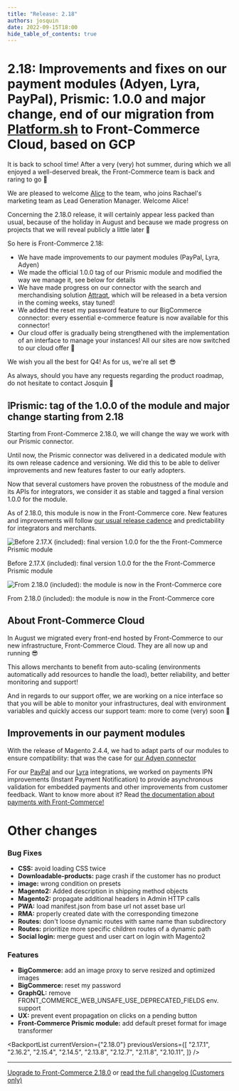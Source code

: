 ```yaml
---
title: "Release: 2.18"
authors: josquin
date: 2022-09-15T18:00
hide_table_of_contents: true
---
```



# 2.18: Improvements and fixes on our payment modules (Adyen, Lyra, PayPal), Prismic: 1.0.0 and major change, end of our migration from [Platform.sh](http://Platform.sh) to Front-Commerce Cloud, based on GCP

It is back to school time! After a very (very) hot summer, during which we all enjoyed a well-deserved break, the Front-Commerce team is back and raring to go 💪

We are pleased to welcome [Alice](https://www.linkedin.com/in/alice-malby-343383132/) to the team, who joins Rachael's marketing team as Lead Generation Manager. Welcome Alice!

Concerning the 2.18.0 release, it will certainly appear less packed than usual, because of the holiday in August and because we made progress on projects that we will reveal publicly a little later 🍿

So here is Front-Commerce 2.18:

- We have made improvements to our payment modules (PayPal, Lyra, Adyen)
- We made the official 1.0.0 tag of our Prismic module and modified the way we manage it, see below for details
- We have made progress on our connector with the search and merchandising solution [Attraqt](https://attraqt.com/), which will be released in a beta version in the coming weeks, stay tuned!
- We added the reset my password feature to our BigCommerce connector: every essential e-commerce feature is now available for this connector!
- Our cloud offer is gradually being strengthened with the implementation of an interface to manage your instances! All our sites are now switched to our cloud offer 🎉

We wish you all the best for Q4! As for us, we're all set 😎

As always, should you have any requests regarding the product roadmap, do not hesitate to contact Josquin 👋

<!--truncate-->


## ❕Prismic: tag of the 1.0.0 of the module and major change starting from 2.18

Starting from Front-Commerce 2.18.0, we will change the way we work with our Prismic connector.

Until now, the Prismic connector was delivered in a dedicated module with its own release cadence and versioning. We did this to be able to deliver improvements and new features faster to our early adopters.

Now that several customers have proven the robustness of the module and its APIs for integrators, we consider it as stable and tagged a final version 1.0.0 for the module.

As of 2.18.0, this module is now in the Front-Commerce core. New features and improvements will follow [our usual release cadence](https://developers.front-commerce.com/docs/appendices/release-process) and predictability for integrators and merchants.

![Before 2.17.X (included): final version 1.0.0 for the the Front-Commerce Prismic module](./assets/Untitled.png)

Before 2.17.X (included): final version 1.0.0 for the the Front-Commerce Prismic module

![From 2.18.0 (included): the module is now in the Front-Commerce core](./assets/prismic.png)

From 2.18.0 (included): the module is now in the Front-Commerce core

## About Front-Commerce Cloud

In August we migrated every front-end hosted by Front-Commerce to our new infrastructure, Front-Commerce Cloud. They are all now up and running 😎

This allows merchants to benefit from auto-scaling (environments automatically add resources to handle the load), better reliability, and better monitoring and support!

And in regards to our support offer, we are working on a nice interface so that you will be able to monitor your infrastructures, deal with environment variables and quickly access our support team: more to come (very) soon 👀

## Improvements in our payment modules

With the release of Magento 2.4.4, we had to adapt parts of our modules to ensure compatibility: that was the case for [our Adyen connector](https://developers.front-commerce.com/docs/advanced/payments/adyen)

For our [PayPal](https://developers.front-commerce.com/docs/advanced/payments/paypal) and our [Lyra](https://developers.front-commerce.com/docs/advanced/payments/payzen) integrations, we worked on payments IPN improvements (Instant Payment Notification) to provide asynchronous validation for embedded payments and other improvements from customer feedback. Want to know more about it? Read [the documentation about payments with Front-Commerce!](https://developers.front-commerce.com/docs/category/payments)

# Other changes

### Bug Fixes

- **CSS:** avoid loading CSS twice
- **Downloadable-products:** page crash if the customer has no product
- **image:** wrong condition on presets
- **Magento2:** Added description in shipping method objects
- **Magento2:** propagate additional headers in Admin HTTP calls
- **PWA:** load manifest.json from base url not asset base url
- **RMA:** properly created date with the corresponding timezone
- **Routes:** don't loose dynamic routes with same name than subdirectory
- **Routes:** prioritize more specific children routes of a dynamic path
- **Social login:** merge guest and user cart on login with Magento2

### Features

- **BigCommerce:** add an image proxy to serve resized and optimized images
- **BigCommerce:** reset my password
- **GraphQL:** remove FRONT_COMMERCE_WEB_UNSAFE_USE_DEPRECATED_FIELDS env. support
- **UX:** prevent event propagation on clicks on a pending button
- **Front-Commerce Prismic module:** add default preset format for image transformer

<BackportList
  currentVersion={"2.18.0"}
  previousVersions={[
    "2.17.1",
    "2.16.2",
    "2.15.4",
    "2.14.5",
    "2.13.8",
    "2.12.7",
    "2.11.8",
    "2.10.11",
  ]}
/>

<hr />

<ChangelogFooter>

[Upgrade to Front-Commerce 2.18.0](/docs/appendices/migration-guides#2170---2180)
or
[read the full changelog (Customers only)](https://gitlab.com/front-commerce/front-commerce/-/releases/2.18.0)

</ChangelogFooter>
